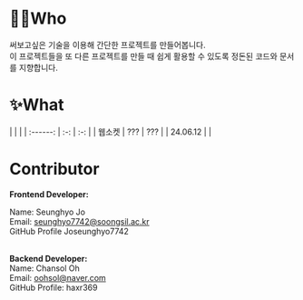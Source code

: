 # 👋🏻Who

써보고싶은 기술을 이용해 간단한 프로젝트를 만들어봅니다. <br/>
이 프로젝트들을 또 다른 프로젝트를 만들 때 쉽게 활용할 수 있도록 정돈된 코드와 문서를 지향합니다.

# ✨What

|          |     |
| :------: | :-: | :-: |
|  웹소켓  | ??? | ??? |
| 24.06.12 |     |

# Contributor

**Frontend Developer:**

Name: Seunghyo Jo <br/>
Email: seunghyo7742@soongsil.ac.kr<br/>
GitHub Profile Joseunghyo7742<br/><br/>

**Backend Developer:**<br/>
Name: Chansol Oh<br/>
Email: oohsol@naver.com<br/>
GitHub Profile: haxr369<br/>
